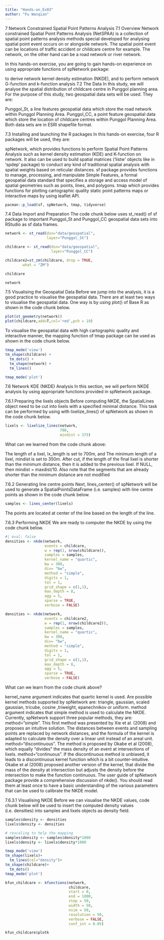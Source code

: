 ```yaml
---
title: "Hands-on_Ex03"
author: "Fu Wanqian"
---
```

7  Network Constrained Spatial Point Patterns Analysis
7.1 Overview
Network constrained Spatial Point Patterns Analysis (NetSPAA) is a collection of spatial point patterns analysis methods special developed for analysing spatial point event occurs on or alongside network. The spatial point event can be locations of traffic accident or childcare centre for example. The network, on the other hand can be a road network or river network.

In this hands-on exercise, you are going to gain hands-on experience on using appropriate functions of spNetwork package:

to derive network kernel density estimation (NKDE), and
to perform network G-function and k-function analysis
7.2 The Data
In this study, we will analyse the spatial distribution of childcare centre in Punggol planning area. For the purpose of this study, two geospatial data sets will be used. They are:

Punggol_St, a line features geospatial data which store the road network within Punggol Planning Area.
Punggol_CC, a point feature geospatial data which store the location of childcare centres within Punggol Planning Area.
Both data sets are in ESRI shapefile format.

7.3 Installing and launching the R packages
In this hands-on exercise, four R packages will be used, they are:

spNetwork, which provides functions to perform Spatial Point Patterns Analysis such as kernel density estimation (KDE) and K-function on network. It also can be used to build spatial matrices (‘listw’ objects like in ‘spdep’ package) to conduct any kind of traditional spatial analysis with spatial weights based on reticular distances.
sf package provides functions to manage, processing, and manipulate Simple Features, a formal geospatial data standard that specifies a storage and access model of spatial geometries such as points, lines, and polygons.
tmap which provides functions for plotting cartographic quality static point patterns maps or interactive maps by using leaflet API.

```r
pacman::p_load(sf, spNetwork, tmap, tidyverse)
```

7.4 Data Import and Preparation
The code chunk below uses st_read() of sf package to important Punggol_St and Punggol_CC geospatial data sets into RStudio as sf data frames.
```r
network <- st_read(dsn="data/geospatial", 
                   layer="Punggol_St")
```

```r
childcare <- st_read(dsn="data/geospatial",
                     layer="Punggol_CC")
```
```r
childcare2=st_zm(childcare, drop = TRUE,
        what = "ZM")
```

```r
childcare
```

```r
network
```
7.5 Visualising the Geospatial Data
Before we jump into the analysis, it is a good practice to visualise the geospatial data. There are at least two ways to visualise the geospatial data. One way is by using plot() of Base R as shown in the code chunk below.

```r
plot(st_geometry(network))
plot(childcare,add=T,col='red',pch = 19)
```

To visualise the geospatial data with high cartographic quality and interactive manner, the mapping function of tmap package can be used as shown in the code chunk below.

```r
tmap_mode('view')
tm_shape(childcare) + 
  tm_dots() + 
  tm_shape(network) +
  tm_lines()
```
```r
tmap_mode('plot')
```

7.6 Network KDE (NKDE) Analysis
In this section, we will perform NKDE analysis by using appropriate functions provided in spNetwork package.

7.6.1 Preparing the lixels objects
Before computing NKDE, the SpatialLines object need to be cut into lixels with a specified minimal distance. This task can be performed by using with lixelize_lines() of spNetwork as shown in the code chunk below.

```r
lixels <- lixelize_lines(network, 
                         700, 
                         mindist = 375)
```
What can we learned from the code chunk above:

The length of a lixel, lx_length is set to 700m, and
The minimum length of a lixel, mindist is set to 350m.
After cut, if the length of the final lixel is shorter than the minimum distance, then it is added to the previous lixel. If NULL, then mindist = maxdist/10. Also note that the segments that are already shorter than the minimum distance are not modified

7.6.2 Generating line centre points
Next, lines_center() of spNetwork will be used to generate a SpatialPointsDataFrame (i.e. samples) with line centre points as shown in the code chunk below.
```r
samples <- lines_center(lixels) 
```
The points are located at center of the line based on the length of the line.

7.6.3 Performing NKDE
We are ready to computer the NKDE by using the code chunk below.
```r
#| eval: false
densities <- nkde(network, 
                  events = childcare,
                  w = rep(1, nrow(childcare)),
                  samples = samples,
                  kernel_name = "quartic",
                  bw = 300, 
                  div= "bw", 
                  method = "simple", 
                  digits = 1, 
                  tol = 1,
                  grid_shape = c(1,1), 
                  max_depth = 8,
                  agg = 5, 
                  sparse = TRUE,
                  verbose = FALSE)
```

```r
densities <- nkde(network, 
                  events = childcare2,
                  w = rep(1, nrow(childcare2)),
                  samples = samples,
                  kernel_name = "quartic",
                  bw = 300, 
                  div= "bw", 
                  method = "simple", 
                  digits = 1, 
                  tol = 1,
                  grid_shape = c(1,1), 
                  max_depth = 8,
                  agg = 5, 
                  sparse = TRUE,
                  verbose = FALSE)
```

What can we learn from the code chunk above?

kernel_name argument indicates that quartic kernel is used. Are possible kernel methods supported by spNetwork are: triangle, gaussian, scaled gaussian, tricube, cosine ,triweight, epanechnikov or uniform.
method argument indicates that simple method is used to calculate the NKDE. Currently, spNetwork support three popular methods, they are:
method=“simple”. This first method was presented by Xie et al. (2008) and proposes an intuitive solution. The distances between events and sampling points are replaced by network distances, and the formula of the kernel is adapted to calculate the density over a linear unit instead of an areal unit.
method=“discontinuous”. The method is proposed by Okabe et al (2008), which equally “divides” the mass density of an event at intersections of lixels.
method=“continuous”. If the discontinuous method is unbiased, it leads to a discontinuous kernel function which is a bit counter-intuitive. Okabe et al (2008) proposed another version of the kernel, that divide the mass of the density at intersection but adjusts the density before the intersection to make the function continuous.
The user guide of spNetwork package provide a comprehensive discussion of nkde(). You should read them at least once to have a basic understanding of the various parameters that can be used to calibrate the NKDE model.

7.6.3.1 Visualising NKDE
Before we can visualise the NKDE values, code chunk below will be used to insert the computed density values (i.e. densities) into samples and lixels objects as density field.

```r
samples$density <- densities
lixels$density <- densities
```

```r
# rescaling to help the mapping
samples$density <- samples$density*1000
lixels$density <- lixels$density*1000
```

```r
tmap_mode('view')
tm_shape(lixels)+
  tm_lines(col="density")+
tm_shape(childcare)+
  tm_dots()
tmap_mode('plot')
```

```r
kfun_childcare <- kfunctions(network, 
                             childcare,
                             start = 0, 
                             end = 1000, 
                             step = 50, 
                             width = 50, 
                             nsim = 50, 
                             resolution = 50,
                             verbose = FALSE, 
                             conf_int = 0.05)
```

```r
kfun_childcare$plotk
```
